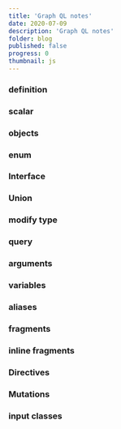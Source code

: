 ```yaml
---
title: 'Graph QL notes'
date: 2020-07-09
description: 'Graph QL notes'
folder: blog
published: false
progress: 0
thumbnail: js
---
```


### definition

### scalar

### objects

### enum

### Interface

### Union

### modify type

### query

### arguments

### variables

### aliases

### fragments

### inline fragments

### Directives

### Mutations

### input classes
